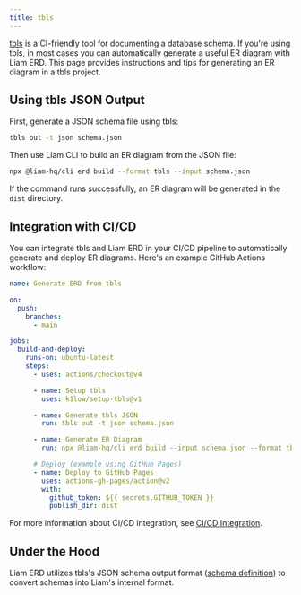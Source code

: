 ```yaml
---
title: tbls
---
```



[tbls](https://github.com/k1LoW/tbls) is a CI-friendly tool for documenting a database schema.
If you're using tbls, in most cases you can automatically generate a useful ER diagram with Liam ERD. This page provides instructions and tips for generating an ER diagram in a tbls project.

## Using tbls JSON Output

First, generate a JSON schema file using tbls:

```bash
tbls out -t json schema.json
```

Then use Liam CLI to build an ER diagram from the JSON file:

```bash
npx @liam-hq/cli erd build --format tbls --input schema.json
```

If the command runs successfully, an ER diagram will be generated in the `dist` directory.

## Integration with CI/CD

You can integrate tbls and Liam ERD in your CI/CD pipeline to automatically generate and deploy ER diagrams. Here's an example GitHub Actions workflow:

```yaml
name: Generate ERD from tbls

on:
  push:
    branches:
      - main

jobs:
  build-and-deploy:
    runs-on: ubuntu-latest
    steps:
      - uses: actions/checkout@v4

      - name: Setup tbls
        uses: k1low/setup-tbls@v1

      - name: Generate tbls JSON
        run: tbls out -t json schema.json

      - name: Generate ER Diagram
        run: npx @liam-hq/cli erd build --input schema.json --format tbls

      # Deploy (example using GitHub Pages)
      - name: Deploy to GitHub Pages
        uses: actions-gh-pages/action@v2
        with:
          github_token: ${{ secrets.GITHUB_TOKEN }}
          publish_dir: dist
```

For more information about CI/CD integration, see [CI/CD Integration](/docs/cli/ci-cd).

## Under the Hood

Liam ERD utilizes tbls's JSON schema output format ([schema definition](https://github.com/k1LoW/tbls/blob/main/spec/tbls.schema.json_schema.json)) to convert schemas into Liam's internal format.
